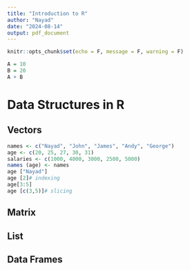 ```yaml
---
title: "Introduction to R"
author: "Nayad"
date: "2024-08-14"
output: pdf_document
---
```


```r
knitr::opts_chunk$set(echo = F, message = F, warning = F)
```

```r
A = 10
B = 20
A + B
```

# Data Structures in R

## Vectors

```r
names <- c("Nayad", "John", "James", "Andy", "George")
age <- c(20, 25, 27, 30, 31)
salaries <- c(1000, 4000, 3000, 2500, 5000)
names (age) <- names
age ["Nayad"]
age [2]# indexing
age[3:5]
age [c(3,5)]# slicing
```
## Matrix
## List
## Data Frames

